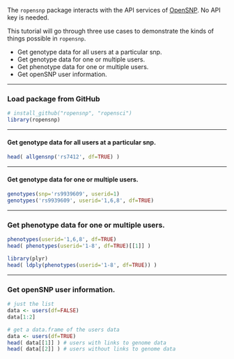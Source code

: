 The `ropensnp` package interacts with the API services of [OpenSNP](http://opensnp.org/). No API key is needed. 

This tutorial will go through three use cases to demonstrate the kinds of things possible in `ropensnp`.

+ Get genotype data for all users at a particular snp.
+ Get genotype data for one or multiple users.
+ Get phenotype data for one or multiple users.
+ Get openSNP user information.

***
### Load package from GitHub
```r
# install_github("ropensnp", "ropensci")
library(ropensnp)
```

***

#### Get genotype data for all users at a particular snp.
```r
head( allgensnp('rs7412', df=TRUE) )
```

***

#### Get genotype data for one or multiple users.
```r
genotypes(snp='rs9939609', userid=1)
genotypes('rs9939609', userid='1,6,8', df=TRUE)
```

***

### Get phenotype data for one or multiple users.
```r
phenotypes(userid='1,6,8', df=TRUE)
head( phenotypes(userid='1-8', df=TRUE)[[1]] )

library(plyr)
head( ldply(phenotypes(userid='1-8', df=TRUE)) )
```


***

### Get openSNP user information.
```r
# just the list
data <- users(df=FALSE)
data[1:2]

# get a data.frame of the users data
data <- users(df=TRUE)
head( data[[1]] ) # users with links to genome data
head( data[[2]] ) # users without links to genome data
```